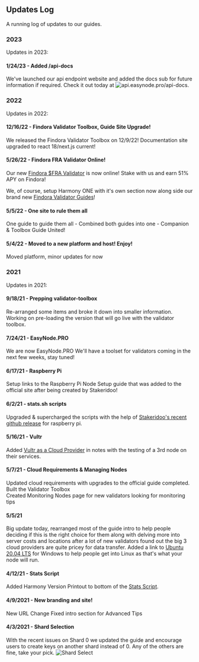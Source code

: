## Updates Log
A running log of updates to our guides.

### 2023
Updates in 2023:  
#### 1/24/23 - Added /api-docs
We've launched our api endpoint website and added the docs sub for future information if required. Check it out today at ![api.easynode.pro/api-docs](https://api.easynode.pro/api-docs).

### 2022
Updates in 2022:
#### 12/16/22 - Findora Validator Toolbox, Guide Site Upgrade!
We released the Findora Validator Toolbox on 12/9/22! Documentation site upgraded to react 18/next.js current!

#### 5/26/22 - Findora FRA Validator Online!
Our new [Findora $FRA Validator](https://bit.ly/easynodefra) is now online! Stake with us and earn 51% APY on Findora!

We, of course, setup Harmony ONE with it's own section now along side our brand new [Findora Validator Guides](/findora)!

#### 5/5/22 - One site to rule them all
One guide to guide them all - Combined both guides into one - Companion & Toolbox Guide United!

#### 5/4/22 - Moved to a new platform and host! Enjoy!
Moved platform, minor updates for now

### 2021
Updates in 2021:

#### 9/18/21 - Prepping validator-toolbox
Re-arranged some items and broke it down into smaller information. Working on pre-loading the version that will go live with the validator toolbox.

#### 7/24/21 - EasyNode.PRO
We are now EasyNode.PRO
We'll have a toolset for validators coming in the next few weeks, stay tuned!

#### 6/17/21 - Raspberry Pi
Setup links to the Raspberry Pi Node Setup guide that was added to the official site after being created by Stakeridoo!

#### 6/2/21 - stats.sh scripts
Upgraded & supercharged the scripts with the help of [Stakeridoo's recent github release](https://github.com/Stakeridoo/harmony-one-RPIstatus) for raspberry pi.

#### 5/16/21 - Vultr
Added [Vultr as a Cloud Provider](https://www.vultr.com/?ref=8873853) in notes with the testing of a 3rd node on their services.

#### 5/7/21 - Cloud Requirements & Managing Nodes
Updated cloud requirements with upgrades to the official guide completed.  
Built the Validator Toolbox  
Created Monitoring Nodes page for new validators looking for monitoring tips

#### 5/5/21
Big update today, rearranged most of the guide intro to help people deciding if this is the right choice for them along with delving more into server costs and locations after a lot of new validators found out the big 3 cloud providers are quite pricey for data transfer.
Added a link to [Ubuntu 20.04 LTS](https://www.microsoft.com/en-us/p/ubuntu-2004-lts/9n6svws3rx71?activetab=pivot:overviewtab) for Windows to help people get into Linux as that's what your node will run.

#### 4/12/21 - Stats Script
Added Harmony Version Printout to bottom of the [Stats Script](/harmony/post/scripts/stats).

#### 4/9/2021 - New branding and site!
New URL Change
Fixed intro section for Advanced Tips

#### 4/3/2021 - Shard Selection
With the recent issues on Shard 0 we updated the guide and encourage users to create keys on another shard instead of 0. Any of the others are fine, take your pick.
![Shard Select](/cimage_15.png)
